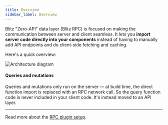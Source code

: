 ```yaml
---
title: Overview
sidebar_label: Overview
---
```


Blitz "Zero-API" data layer (Blitz RPC) is focused on making the
communication between server and client seamless. It lets you
<strong>import server code directly into your components</strong> instead
of having to manually add API endpoints and do client-side fetching and
caching.

Here's a quick overview:

![Architecture diagram](/img/architecture-alt.png)

#### Queries and mutations

Queries and mutations only run on the server — at build time, the direct
function import is replaced with an RPC network call. So the query
function code is never included in your client code. It's instead moved to
an API layer.

---

Read more about the [RPC plugin setup](/docs/rpc-setup/).
